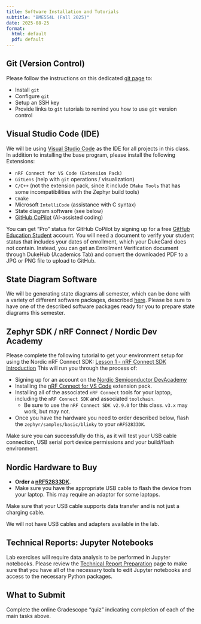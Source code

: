 ```yaml
---
title: Software Installation and Tutorials
subtitle: "BME554L (Fall 2025)"
date: 2025-08-25
format:
  html: default
  pdf: default
---
```

## Git (Version Control)

Please follow the instructions on this dedicated [git page](resources/git.qmd) to:

* Install `git`
* Configure `git`
* Setup an SSH key
* Provide links to `git` tutorials to remind you how to use `git` version control

## Visual Studio Code (IDE)

We will be using [Visual Studio Code](https://code.visualstudio.com/) as the IDE for all projects in this class.  In addition to installing the base program, please install the following Extensions:

* `nRF Connect for VS Code (Extension Pack)`
* `GitLens` (help with `git` operations / visualization)
* `C/C++` (not the extension pack, since it include `CMake Tools` that has some incompatibilities with the Zephyr build tools)
* `Cmake`
* Microsoft `IntelliCode` (assistance with C syntax)
* State diagram software (see below)
* [GitHub CoPilot](https://code.visualstudio.com/docs/copilot/overview) (AI-assisted coding)

::: callout-tip
You can get "Pro" status for GitHub CoPilot by signing up for a free [GitHub Education Student](https://github.com/education/students) account.  You will need a document to verify your student status that includes your dates of enrollment, which your DukeCard does not contain.  Instead, you can get an Enrollment Verification document through DukeHub (Academics Tab) and convert the downloaded PDF to a JPG or PNG file to upload to GitHub.
:::

## State Diagram Software

We will be generating state diagrams all semester, which can be done with a
variety of different software packages, described
[here](resources/state_diagram.qmd).  Please be sure to have one of the
described software packages ready for you to prepare state diagrams this
semester.

## Zephyr SDK / nRF Connect / Nordic Dev Academy

Please complete the following tutorial to get your environment setup for using the Nordic nRF Connect SDK: [Lesson 1 - nRF Connect SDK Introduction](https://academy.nordicsemi.com/lessons/lesson-1-nrf-connect-sdk-introduction/)  This will run you through the process of:
  
* Signing up for an account on the [Nordic Semiconductor DevAcademy](https://academy.nordicsemi.com/courses/nrf-connect-sdk-fundamentals/)
* Installing the [nRF Connect for VS Code](https://nrfconnect.github.io/vscode-nrf-connect/index.html) extension pack.
* Installing all of the associated `nRF Connect` tools for your laptop, including the `nRF Connect SDK` and associated `toolchain`.
  * Be sure to use the `nRF Connect SDK v2.9.0` for this class.  `v3.x` may work, but may not.
* Once you have the hardware you need to order described below, flash the `zephyr/samples/basic/blinky` to your `nRF52833DK`.  
  

::: callout-tip
Make sure you can successfully do this, as it will test your USB cable
connection, USB serial port device permissions and your build/flash environment.
:::

## Nordic Hardware to Buy

* **Order a [nRF52833DK](https://www.nordicsemi.com/Products/Development-hardware/nrf52833-dk)**. 
* Make sure you have the appropriate USB cable to flash the device from your laptop.  This may require an adaptor for some laptops.

::: callout-important
Make sure that your USB cable supports data transfer and is not just a charging
cable.
:::

::: callout-warning
We will not have USB cables and adapters available in the lab.
:::

## Technical Reports: Jupyter Notebooks

Lab exercises will require data analysis to be performed in Jupyter notebooks.  Please review the [Technical Report Preparation](resources/technical_report.qmd) page to make sure that you have all of the necessary tools to edit Jupyter notebooks and access to the necessary Python packages.

## What to Submit

Complete the online Gradescope "quiz" indicating completion of each of the main tasks above.
